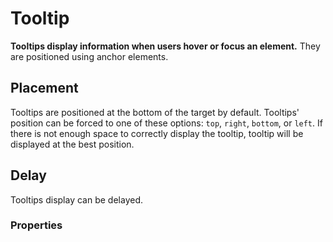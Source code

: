 # Tooltip

**Tooltips display information when users hover or focus an element.**
They are positioned using anchor elements.

<DemoBlock orientation="horizontal" demo="default" />

## Placement

Tooltips are positioned at the bottom of the target by default.
Tooltips' position can be forced to one of these options: `top`, `right`, `bottom`, or `left`.
If there is not enough space to correctly display the tooltip, tooltip will be displayed at the best position.

<DemoBlock orientation="horizontal" demo="placement" />

## Delay

Tooltips display can be delayed.

<DemoBlock orientation="horizontal" demo="delay" />

### Properties

<PropTable component="Tooltip" />
